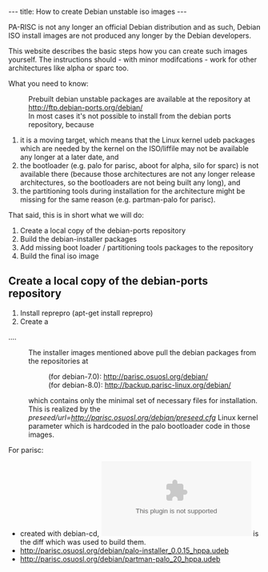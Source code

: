 ---
title: How to create Debian unstable iso images
---

PA-RISC is not any longer an official Debian distribution and as such, Debian ISO install images are not produced any longer by the Debian developers.

This website describes the basic steps how you can create such images yourself.
The instructions should - with minor modifcations - work for other architectures like alpha or sparc too.


What you need to know:
: Prebuilt debian unstable packages are available at the repository at http://ftp.debian-ports.org/debian/
: In most cases it's not possible to install from the debian ports repository, because
# it is a moving target, which means that the Linux kernel udeb packages which are needed by the kernel on the ISO/liffile may not be available any longer at a later date, and
# the bootloader (e.g. palo for parisc, aboot for alpha, silo for sparc) is not available there (because those architectures are not any longer release architectures, so the bootloaders are not being built any long), and 
# the partitioning tools during installation for the architecture might be missing for the same reason (e.g. partman-palo for parisc).


That said, this is in short what we will do:
# Create a local copy of the debian-ports repository
# Build the debian-installer packages
# Add missing boot loader / partitioning tools packages to the repository
# Build the final iso image

== Create a local copy of the debian-ports repository ==
# Install reprepro (apt-get install reprepro)
# Create a 


....

: The installer images mentioned above pull the debian packages from the repositories at 
:: (for debian-7.0): http://parisc.osuosl.org/debian/ 
:: (for debian-8.0): http://backup.parisc-linux.org/debian/ 
: which contains only the minimal set of necessary files for installation.
: This is realized by the ''preseed/url=http://parisc.osuosl.org/debian/preseed.cfg'' Linux kernel parameter which is hardcoded in the palo bootloader code in those images.

For parisc:
* created with debian-cd, [[File:Debian-cd.diff.gz]] is the diff which was used to build them.
* http://parisc.osuosl.org/debian/palo-installer_0.0.15_hppa.udeb
* http://parisc.osuosl.org/debian/partman-palo_20_hppa.udeb